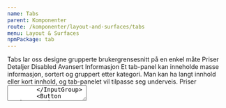 ```yaml
---
name: Tabs
parent: Komponenter
route: /komponenter/layout-and-surfaces/tabs
menu: Layout & Surfaces
npmPackage: tab
---
```



<PageHeader>
  Tabs lar oss designe grupperte brukergrensesnitt på en enkel måte
</PageHeader>

<Playground hideContrastOption>
  <Tabs>
    <TabList>
      <Tab>Priser</Tab>
      <Tab>Detaljer</Tab>
      <Tab disabled>Disabled</Tab>
      <Tab>Avansert</Tab>
    </TabList>
    <TabPanels>
      <TabPanel>
        <Heading3>Informasjon</Heading3>
        <Paragraph>
          Et tab-panel kan inneholde masse informasjon, sortert og gruppert
          etter kategori.
        </Paragraph>
        <Paragraph>
          Man kan ha langt innhold eller kort innhold, og tab-panelet vil
          tilpasse seg underveis.
        </Paragraph>
      </TabPanel>
      <TabPanel>
        <Heading3>Priser</Heading3>
        <InputGroup label="Pris">
          <TextField defaultValue="99,00" />
        </InputGroup>
        <InputGroup>
          <TextArea defaultValue="Prisen er inkludert MVA" />
        </InputGroup>
        <Button variant="primary">Lagre</Button>
      </TabPanel>
      <TabPanel />
      <TabPanel>
        <Heading3>Avansert</Heading3>
        <img
          src="https://media.giphy.com/media/TlK63EWh6J1puKmzYmQ/giphy.gif"
          alt="Thomas-toget"
        />
      </TabPanel>
    </TabPanels>

  </Tabs>
</Playground>

<BannerAlertBox variant="info" title="Ikke bruk denne i kontrast-seksjoner">
  Denne komponenten er ikke tiltenkt bruk i kontrast-seksjoner.
</BannerAlertBox>

## Komponenter

Tab-pakken består av mange forskjellige komponenter, som lar deg komponere en Tab-opplevelse som passer dine behov.

Strukturen til et tabs-panel ser slik ut:

```js
<Tabs>
  <TabList>
    <Tab>Option 1</Tab>
    <Tab>Option 2</Tab>
  </TabList>
  <TabPanels>
    <TabPanel>Panel 1</TabPanel>
    <TabPanel>Panel 2</TabPanel>
  </TabPanels>
</Tabs>
```

Under får du en beskrivelse av alle komponentene og hvordan du kan sette dem sammen.

### Tabs

<ImportStatement imports="Tabs" />
<Props of={Tabs} />

`<Tabs />` brukes som en wrapper rundt tab-panelet.

### Kontrollerbar om du vil

I utgangspunktet så er Tabs-paneler selvstyrt. Du kan spesifisere `defaultIndex` for å si hvilket panel som skal være valgt by default.

Om du ønsker, kan du også styre hvilket panel som er valgt programmatisk. Du kan sette valgt panel med `index`-propen, og `onChange` til å lytte på når brukeren ønsker å endre det.

Her er et eksempel der man går fra 1 tab til en annen programmatisk:

<Playground hideContrastOption>
  {() => {
    const [currentIndex, setCurrentIndex] = React.useState(0);
    return (
      <Tabs
        index={currentIndex}
        onChange={newIndex => setCurrentIndex(newIndex)}
      >
        <TabList>
          <Tab>En tab</Tab>
          <Tab>En annen tab</Tab>
        </TabList>
        <TabPanels>
          <TabPanel>
            <Button
              variant="primary"
              onClick={() => setCurrentIndex(1)}
              type="button"
            >
              Gå til den andre taben
            </Button>
          </TabPanel>
          <TabPanel>Da er vi på tab nummer 2!</TabPanel>
        </TabPanels>
      </Tabs>
    );
  }}
</Playground>

### TabList

<ImportStatement imports="TabList" />
<Props of={TabList} />

`<TabList />` er listen med tabs på toppen av siden. Denne kommer som første barn til `<Tabs />`, og godtar flere `<Tab />` barn.

### Tab

<ImportStatement imports="Tab" />
<Props of={Tab} />

`<Tab />` er hver av ark-fanene, og kan være `disabled` om man ønsker det. De inneholder som regel bare en enkel tekst.

### TabPanels

<ImportStatement imports="TabPanels" />
<Props of={TabPanels} />

`<TabPanels />` er wrapper-komponenten rundt alle panelene. Den tar ikke i mot noen spesielle props.

### TabPanel

<ImportStatement imports="TabPanel" />
<Props of={TabPanel} />

`<TabPanel />` er hvert innholdspanel. De må ligge i samme rekkefølge som overskriftene i `<TabList />`.
